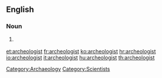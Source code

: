 ==English==

===Noun===
{{en-noun}}

# {{chiefly|US}} {{alternative spelling of|[[archaeologist]]}}

[[Category:Archaeology]]
[[Category:Scientists]]

[[et:archeologist]]
[[fr:archeologist]]
[[ko:archeologist]]
[[hr:archeologist]]
[[io:archeologist]]
[[it:archeologist]]
[[hu:archeologist]]
[[th:archeologist]]